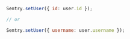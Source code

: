 ```javascript
Sentry.setUser({ id: user.id });

// or

Sentry.setUser({ username: user.username });
```
